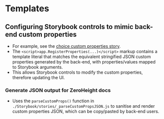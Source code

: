 
<Meta title="Templates" />

# Templates

## Configuring Storybook controls to mimic back-end custom properties
- For example, see the [choice custom properties story](/story/templates-choices-t-choice--choice-custom-properties).
- The `<script>app.RegisterProperties(...)</script>` markup contains a template literal that matches the equivalent stringified JSON custom properties generated by the back-end, with properties/values mapped to Storybook arguments.
- This allows Storybook controls to modify the custom properties, therefore updating the UI.

### Generate JSON output for ZeroHeight docs
- Uses the `parseCustomProps()` function in `./Storybook/stories/_parseCustomPropsJSON.js` to sanitise and render custom properties JSON, which can be copy/pasted by back-end users.
